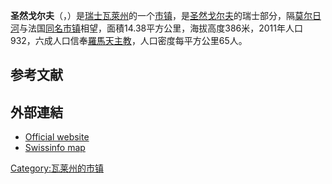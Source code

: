 {{地图误译/法语U2|issue=圣金戈尔夫}}
{{noteTA|G1=法国地名}}
{{Infobox Switzerland municipality}}
'''圣然戈尔夫'''（{{lang-fr|Saint-Gingolph}}，{{IPA-fr|sɛ̃ ʒɛ̃ɡɔlf}}）是[[瑞士|瑞士]][[瓦萊州|瓦萊州]]的一个[[市镇_(瑞士)|市镇]]，是[[圣然戈尔夫|圣然戈尔夫]]的瑞士部分，隔[[莫爾日河_(萊芒湖)|莫尔日河]]与法国[[圣然戈尔夫_(上萨瓦省)|同名市镇]]相望，面積14.38平方公里，海拔高度386米，2011年人口932，六成人口信奉[[羅馬天主教|羅馬天主教]]，人口密度每平方公里65人。

== 参考文献 ==
{{Reflist}}

==外部連結==
*[http://www.st-gingolph.ch Official website]{{Wayback|url=http://www.st-gingolph.ch/ |date=19981203002012 }} {{fr icon}}
*[https://web.archive.org/web/20070313075401/http://gis.swissinfo.org/swissinfo-geo/neapoljs_ENGLISH.htm?Resolution=small&KOORDX=550820&KOORDY=138798&markx=550820&marky=138798&ZOOM=14 Swissinfo map]

{{Switzerland-geo-stub}}
[[Category:瓦莱州的市镇|Category:瓦莱州的市镇]]